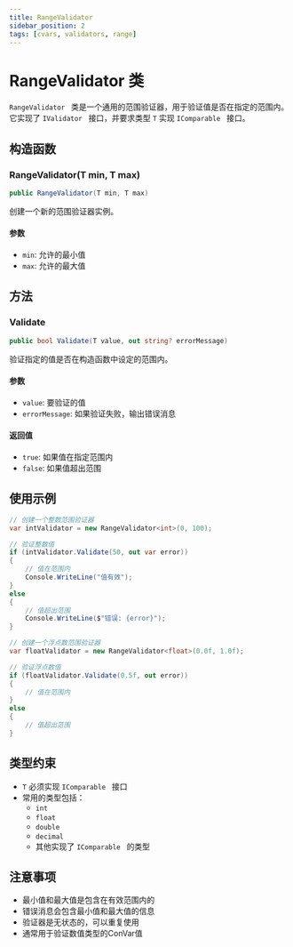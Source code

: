 ```yaml
---
title: RangeValidator
sidebar_position: 2
tags: [cvars, validators, range]
---
```


# RangeValidator  类

`RangeValidator ` 类是一个通用的范围验证器，用于验证值是否在指定的范围内。它实现了 `IValidator ` 接口，并要求类型 `T` 实现 `IComparable ` 接口。

## 构造函数

### RangeValidator(T min, T max)
```csharp
public RangeValidator(T min, T max)
```

创建一个新的范围验证器实例。

#### 参数
- `min`: 允许的最小值
- `max`: 允许的最大值

## 方法

### Validate
```csharp
public bool Validate(T value, out string? errorMessage)
```

验证指定的值是否在构造函数中设定的范围内。

#### 参数
- `value`: 要验证的值
- `errorMessage`: 如果验证失败，输出错误消息

#### 返回值
- `true`: 如果值在指定范围内
- `false`: 如果值超出范围

## 使用示例

```csharp
// 创建一个整数范围验证器
var intValidator = new RangeValidator<int>(0, 100);

// 验证整数值
if (intValidator.Validate(50, out var error))
{
    // 值在范围内
    Console.WriteLine("值有效");
}
else
{
    // 值超出范围
    Console.WriteLine($"错误: {error}");
}

// 创建一个浮点数范围验证器
var floatValidator = new RangeValidator<float>(0.0f, 1.0f);

// 验证浮点数值
if (floatValidator.Validate(0.5f, out error))
{
    // 值在范围内
}
else
{
    // 值超出范围
}
```

## 类型约束

- `T` 必须实现 `IComparable ` 接口
- 常用的类型包括：
  - `int`
  - `float`
  - `double`
  - `decimal`
  - 其他实现了 `IComparable ` 的类型

## 注意事项

- 最小值和最大值是包含在有效范围内的
- 错误消息会包含最小值和最大值的信息
- 验证器是无状态的，可以重复使用
- 通常用于验证数值类型的ConVar值
``` 